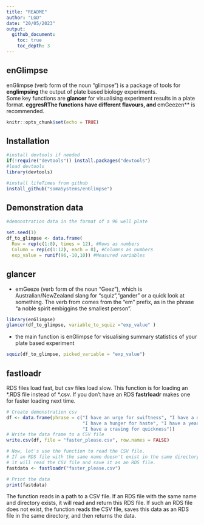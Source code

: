 ```yaml
---
title: "README"
author: "LGD"
date: "20/05/2023"
output:
  github_document:
    toc: true
    toc_depth: 3
---
```



## enGlimpse
enGlimpse (verb form of the noun "glimpse") is a package of tools for **englimpsing** the output of plate based biology experiments.  
Some key functions are **glancer** for visualising experiment results in a plate format. **eggresRThe functions have different flavours, and **emGeezen** is recommended.

```r
knitr::opts_chunk$set(echo = TRUE)
```

## Installation
```r

#install devtools if needed
if(!require("devtools")) install.packages("devtools")
#load devtools
library(devtools)

#install lifeTimes from github
install_github("somaSystems/enGlimpse")

```

## Demonstration data
```r
#demonstration data in the format of a 96 well plate

set.seed(1)
df_to_glimpse <- data.frame(
  Row = rep(c(1:8), times = 12), #Rows as numbers
  Column = rep(c(1:12), each = 8), #Columns as numbers 
  exp_value = runif(96,-10,10)) #Measured variables

```

## glancer
- emGeeze (verb form of the noun "Geez"), which is Australian/NewZealand slang for "squiz","gander" or a quick look at something. The verb from comes from the "em" prefix, as in the phrase "a noble spirit embiggins the smallest person". 


```r

library(enGlimpse)
glancer(df_to_glimpse, variable_to_squiz ="exp_value" )

```

- the main function is enGlimpse for visualising summary statistics of your plate based experiment

```r
squiz(df_to_glimpse, picked_variable = "exp_value")
```

## fastloadr

RDS files load fast, but csv files load slow. This function is for loading an \*.RDS file instead of \*.csv. If you don't have an RDS **fastrloadr** makes one for faster loading next time. 

```r

# Create demonstration csv
df <- data.frame(phrase = c("I have an urge for swiftness", "I have a desire for rapidity", 
                            "I have a hunger for haste", "I have a yearning for velocity", 
                            "I have a craving for quickness"))
# Write the data frame to a CSV file
write.csv(df, file = "faster_please.csv", row.names = FALSE)

# Now, let's use the function to read the CSV file. 
# If an RDS file with the same name doesn't exist in the same directory, 
# it will read the CSV file and save it as an RDS file.
fastdata <- fastloadr("faster_please.csv")

# Print the data
print(fastdata)


```

The function reads in a path to a CSV file. If an RDS file with the same name and directory exists, it will read and return this RDS file. If such an RDS file does not exist, the function reads the CSV file, saves this data as an RDS file in the same directory, and then returns the data.
